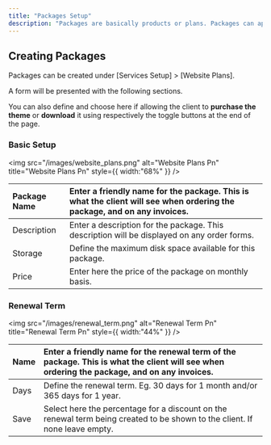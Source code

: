 ```yaml
---
title: "Packages Setup"
description: "Packages are basically products or plans. Packages can appear on order forms and be ordered by clients, or added manually by staff. An ordered package becomes a service, which may or may not recur, depending on the pricing option selected. A recurring service results in recurring invoices being generated for the renewal period."
---
```


## Creating Packages

Packages can be created under [Services Setup] \> [Website Plans].

A form will be presented with the following sections.

You can also define and choose here if allowing the client to **purchase the theme** or **download** it using respectively the toggle buttons at the end of the page.

### Basic Setup

<img
  src="/images/website_plans.png"
  alt="Website Plans Pn"
  title="Website Plans Pn"
  style={{ width:"68%" }}
/>

| Package Name | Enter a friendly name for the package. This is what the client will see when ordering the package, and on any invoices. |
| :----------- | :---------------------------------------------------------------------------------------------------------------------- |
| Description  | Enter a description for the package. This description will be displayed on any order forms.                             |
| Storage      | Define the maximum disk space available for this package.                                                               |
| Price        | Enter here the price of the package on monthly basis.                                                                   |

### **Renewal Term**

<img
  src="/images/renewal_term.png"
  alt="Renewal Term Pn"
  title="Renewal Term Pn"
  style={{ width:"44%" }}
/>

| Name | Enter a friendly name for the renewal term of the package. This is what the client will see when ordering the package, and on any invoices. |
| ---- | :------------------------------------------------------------------------------------------------------------------------------------------ |
| Days | Define the renewal term. Eg. 30 days for 1 month and/or 365 days for 1 year.                                                                |
| Save | Select here the percentage for a discount on the renewal term being created to be shown to the client. If none leave empty.                 |